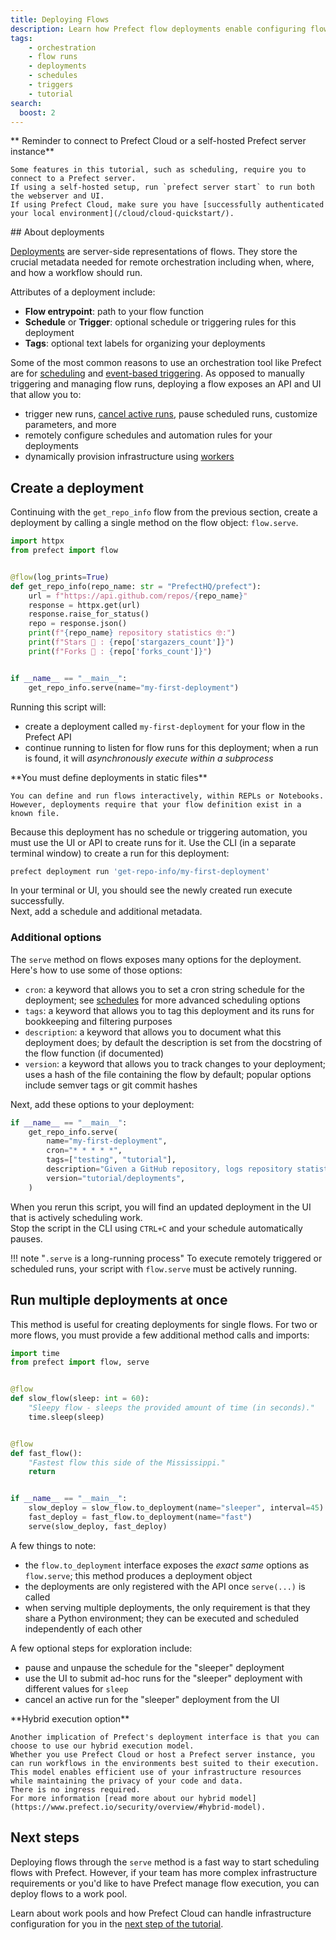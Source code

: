 ```yaml
---
title: Deploying Flows
description: Learn how Prefect flow deployments enable configuring flows for scheduled and remote execution.
tags:
    - orchestration
    - flow runs
    - deployments
    - schedules
    - triggers
    - tutorial
search:
  boost: 2
---
```


<Note>
    ** Reminder to connect to Prefect Cloud or a self-hosted Prefect server instance**
    
    Some features in this tutorial, such as scheduling, require you to connect to a Prefect server.
    If using a self-hosted setup, run `prefect server start` to run both the webserver and UI.
    If using Prefect Cloud, make sure you have [successfully authenticated your local environment](/cloud/cloud-quickstart/).

</Note>
## About deployments

[Deployments](/concepts/deployments/) are server-side representations of flows. They store the crucial metadata needed for remote orchestration including when, where, and how a workflow should run.

Attributes of a deployment include:

- __Flow entrypoint__: path to your flow function
- __Schedule__ or __Trigger__: optional schedule or triggering rules for this deployment
- __Tags__: optional text labels for organizing your deployments

Some of the most common reasons to use an orchestration tool like Prefect are for [scheduling](/concepts/schedules/) and [event-based triggering](/concepts/automations/).
As opposed to manually triggering and managing flow runs, deploying a flow exposes an API and UI that allow you to:

- trigger new runs, [cancel active runs](/concepts/flows/#cancel-a-flow-run), pause scheduled runs, customize parameters, and more
- remotely configure schedules and automation rules for your deployments
- dynamically provision infrastructure using [workers](/tutorials/workers/)

## Create a deployment

Continuing with the `get_repo_info` flow from the previous section, create a deployment by calling a single method on the flow object: `flow.serve`.

```python hl_lines="16-17" title="repo_info.py"
import httpx
from prefect import flow


@flow(log_prints=True)
def get_repo_info(repo_name: str = "PrefectHQ/prefect"):
    url = f"https://api.github.com/repos/{repo_name}"
    response = httpx.get(url)
    response.raise_for_status()
    repo = response.json()
    print(f"{repo_name} repository statistics 🤓:")
    print(f"Stars 🌠 : {repo['stargazers_count']}")
    print(f"Forks 🍴 : {repo['forks_count']}")


if __name__ == "__main__":
    get_repo_info.serve(name="my-first-deployment")
```

Running this script will:

- create a deployment called ```my-first-deployment``` for your flow in the Prefect API
- continue running to listen for flow runs for this deployment; when a run is found, it will *asynchronously execute within a subprocess*

<Warning>
    **You must define deployments in static files**

    You can define and run flows interactively, within REPLs or Notebooks.
    However, deployments require that your flow definition exist in a known file.  
</Warning>


Because this deployment has no schedule or triggering automation, you must use the UI or API to create runs for it.
Use the CLI (in a separate terminal window) to create a run for this deployment:

```bash
prefect deployment run 'get-repo-info/my-first-deployment'
```

In your terminal or UI, you should see the newly created run execute successfully.  
Next, add a schedule and additional metadata.

### Additional options

The `serve` method on flows exposes many options for the deployment.
Here's how to use some of those options:

- `cron`: a keyword that allows you to set a cron string schedule for the deployment; see [schedules](/concepts/schedules/) for more advanced scheduling options
- `tags`: a keyword that allows you to tag this deployment and its runs for bookkeeping and filtering purposes
- `description`: a keyword that allows you to document what this deployment does; by default the description is set from the docstring of the flow function (if documented)
- `version`: a keyword that allows you to track changes to your deployment; uses a hash of the file containing the flow by default; popular options include semver tags or git commit hashes

Next, add these options to your deployment:

```python
if __name__ == "__main__":
    get_repo_info.serve(
        name="my-first-deployment",
        cron="* * * * *",
        tags=["testing", "tutorial"],
        description="Given a GitHub repository, logs repository statistics for that repo.",
        version="tutorial/deployments",
    )
```

When you rerun this script, you will find an updated deployment in the UI that is actively scheduling work.  
Stop the script in the CLI using `CTRL+C` and your schedule automatically pauses.

!!! note "`.serve` is a long-running process"
    To execute remotely triggered or scheduled runs, your script with `flow.serve` must be actively running.

## Run multiple deployments at once

This method is useful for creating deployments for single flows. For two or more flows, you must provide a few additional method calls and imports:

```python hl_lines="2 18-20" title="multi_flow_deployment.py"
import time
from prefect import flow, serve


@flow
def slow_flow(sleep: int = 60):
    "Sleepy flow - sleeps the provided amount of time (in seconds)."
    time.sleep(sleep)


@flow
def fast_flow():
    "Fastest flow this side of the Mississippi."
    return


if __name__ == "__main__":
    slow_deploy = slow_flow.to_deployment(name="sleeper", interval=45)
    fast_deploy = fast_flow.to_deployment(name="fast")
    serve(slow_deploy, fast_deploy)
```

A few things to note:

- the `flow.to_deployment` interface exposes the *exact same* options as `flow.serve`; this method produces a deployment object
- the deployments are only registered with the API once `serve(...)` is called
- when serving multiple deployments, the only requirement is that they share a Python environment; they can be executed and scheduled independently of each other

A few optional steps for exploration include:

- pause and unpause the schedule for the "sleeper" deployment
- use the UI to submit ad-hoc runs for the "sleeper" deployment with different values for `sleep`
- cancel an active run for the "sleeper" deployment from the UI

<Tip>
    **Hybrid execution option**
    
    Another implication of Prefect's deployment interface is that you can choose to use our hybrid execution model.
    Whether you use Prefect Cloud or host a Prefect server instance, you can run workflows in the environments best suited to their execution.
    This model enables efficient use of your infrastructure resources while maintaining the privacy of your code and data.
    There is no ingress required.
    For more information [read more about our hybrid model](https://www.prefect.io/security/overview/#hybrid-model).
</Tip>

## Next steps

Deploying flows through the `serve` method is a fast way to start scheduling flows with Prefect.
However, if your team has more complex infrastructure requirements or you'd like to have Prefect manage flow execution, you can deploy flows to a work pool.

Learn about work pools and how Prefect Cloud can handle infrastructure configuration for you in the [next step of the tutorial](/tutorial/work-pools/).